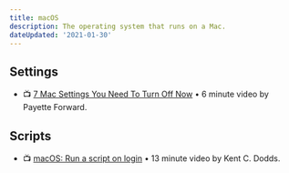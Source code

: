 ```yaml
---
title: macOS
description: The operating system that runs on a Mac.
dateUpdated: '2021-01-30'
---
```


## Settings

- 📺 [7 Mac Settings You Need To Turn Off Now](https://m.youtube.com/watch?v=nSbAn2ZLPI8) • 6 minute video by Payette Forward.

## Scripts

- 📺 [macOS: Run a script on login](https://m.youtube.com/watch?v=mOXo-Yjr800) • 13 minute video by Kent C. Dodds.
